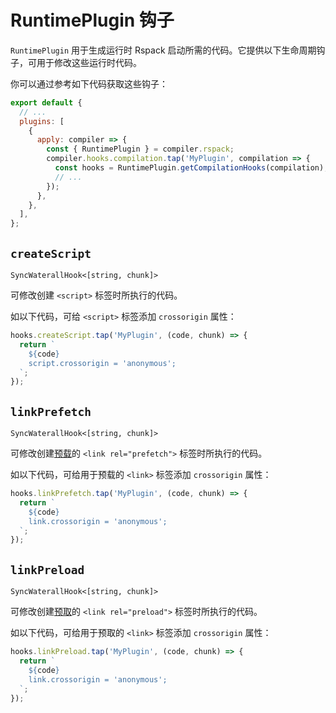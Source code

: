 
# RuntimePlugin 钩子

`RuntimePlugin` 用于生成运行时 Rspack 启动所需的代码。它提供以下生命周期钩子，可用于修改这些运行时代码。

你可以通过参考如下代码获取这些钩子：

```js title="rspack.config.mjs"
export default {
  // ...
  plugins: [
    {
      apply: compiler => {
        const { RuntimePlugin } = compiler.rspack;
        compiler.hooks.compilation.tap('MyPlugin', compilation => {
          const hooks = RuntimePlugin.getCompilationHooks(compilation);
          // ...
        });
      },
    },
  ],
};
```

## `createScript`

`SyncWaterallHook<[string, chunk]>`

可修改创建 `<script>` 标签时所执行的代码。

如以下代码，可给 `<script>` 标签添加 `crossorigin` 属性：

```js
hooks.createScript.tap('MyPlugin', (code, chunk) => {
  return `
    ${code}
    script.crossorigin = 'anonymous';
  `;
});
```

<Collapse>
  <CollapsePanel
    className="collapse-code-panel"
    header="CreateScript.ts"
    key="CreateScript"
  >
    <ChunkType />
  </CollapsePanel>
</Collapse>

## `linkPrefetch`

`SyncWaterallHook<[string, chunk]>`

可修改创建[预载](/guide/optimization/code-splitting#prefetchingpreloading-modules)的 `<link rel="prefetch">` 标签时所执行的代码。

如以下代码，可给用于预载的 `<link>` 标签添加 `crossorigin` 属性：

```js
hooks.linkPrefetch.tap('MyPlugin', (code, chunk) => {
  return `
    ${code}
    link.crossorigin = 'anonymous';
  `;
});
```

<Collapse>
  <CollapsePanel
    className="collapse-code-panel"
    header="CreateScript.ts"
    key="CreateScript"
  >
    <ChunkType />
  </CollapsePanel>
</Collapse>

## `linkPreload`

`SyncWaterallHook<[string, chunk]>`

可修改创建[预取](/guide/optimization/code-splitting#prefetchingpreloading-modules)的 `<link rel="preload">` 标签时所执行的代码。

如以下代码，可给用于预取的 `<link>` 标签添加 `crossorigin` 属性：

```js
hooks.linkPreload.tap('MyPlugin', (code, chunk) => {
  return `
    ${code}
    link.crossorigin = 'anonymous';
  `;
});
```

<Collapse>
  <CollapsePanel
    className="collapse-code-panel"
    header="CreateScript.ts"
    key="CreateScript"
  >
    <ChunkType />
  </CollapsePanel>
</Collapse>
